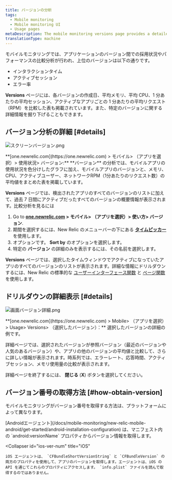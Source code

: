 ```yaml
---
title: バージョンの分析
tags:
  - Mobile monitoring
  - Mobile monitoring UI
  - Usage pages
metaDescription: The mobile monitoring versions page provides a detailed 7-day comparative analysis between versions of your mobile app.
translationType: machine
---
```


モバイルモニタリングでは、アプリケーションのバージョン間での採用状況やパフォーマンスの比較分析が行われ、上位のバージョンは以下の通りです。

- インタラクションタイム
- アクティブセッション
- エラー率

**Versions** ページには、各バージョンの作成日、平均メモリ、平均 CPU、1 分あたりの平均セッション、アクティブなアプリごとの 1 分あたりの平均リクエスト（RPM）を比較した表も掲載されています。また、特定のバージョンに関する詳細情報を掘り下げることもできます。

## バージョン分析の詳細 [#details]

![スクリーンバージョン.png](src/images/screen-versions_0.png 'スクリーンバージョン.png')

<figcaption>
  **[one.newrelic.com](https://one.newrelic.com) > モバイル> （アプリを選択）>
  使用状況> バージョン:** **バージョン**
  の分析では、モバイルアプリの使用状況を色分けしたグラフに加え、モバイルアプリのバージョンと、メモリ、CPU、アクティブユーザー、ネットワークRPM（1分あたりのリクエスト数）の平均値をまとめた表を掲載しています。
</figcaption>

**Versions** ページでは、検出されたアプリのすべてのバージョンのリストに加えて、過去 7 日間にアクティブだったすべてのバージョンの概要情報が表示されます。比較分析を見るには

1. Go to **[one.newrelic.com](https://one.newrelic.com) > モバイル> （アプリを選択）> 使い方> バージョン**.
2. 期間を選択するには、New Relic のメニューバーの下にある [**タイムピッカー**](/docs/site/timepicker-setting-time-periods-to-view-data) を使用します。
3. オプションです。 **Sort by** のオプションを選択します。
4. 特定の **バージョン** の詳細のみを表示するには、その名前を選択します。

**Versions** ページでは、選択したタイムウィンドウでアクティブになっていたアプリのすべてのバージョンのリストが表示されます。詳細な情報にドリルダウンするには、New Relic の標準的な [ユーザーインターフェース関数](/docs/accounts-partnerships/education/getting-started-new-relic/new-relic-user-interface) と [ページ関数](/docs/accounts-partnerships/education/getting-started-new-relic/standard-dashboard-features) を使用します。

## ドリルダウンの詳細表示 [#details]

![画面バージョン詳細.png](src/images/screen-versions-details_0.png '画面バージョン詳細.png')

<figcaption>
  **[one.newrelic.com](https://one.newrelic.com) > Mobile> （アプリを選択）>
  Usage> Versions> （選択したバージョン）：** 選択したバージョンの詳細の例です。
</figcaption>

詳細ページでは、選択されたバージョンが参照バージョン（最近のバージョンや人気のあるバージョン）や、アプリの他のバージョンの平均値と比較して、さらに詳しい情報が表示されます。時系列では、エラーレート、応答時間、アクティブセッション、メモリ使用量の比較が表示されます。

詳細ページを終了するには、 **閉じる** (**X**) ボタンを選択してください。

## バージョン番号の取得方法 [#how-obtain-version]

モバイルモニタリングがバージョン番号を取得する方法は、プラットフォームによって異なります。

<CollapserGroup>
  <Collapser
    id="android-ver-num"
    title="Android"
  >
    [Androidエージェント](/docs/mobile-monitoring/new-relic-mobile-android/get-started/android-installation-configuration) は、マニフェスト内の `android:versionName` プロパティからバージョン情報を取得します。
  </Collapser>

  <Collapser
    id="ios-ver-num"
    title="iOS"
  >
    iOS エージェントは、 `CFBundleShortVersionString` と `CFBundleVersion` の両方のプロパティを使用して、アプリのバージョンを取得します。エージェントは、iOS の API を通じてこれらのプロパティにアクセスします。 `info.plist` ファイルを読んで取得するのではありません。
  </Collapser>
</CollapserGroup>
